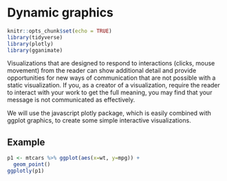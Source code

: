 # Dynamic graphics {#dynamic}

```r
knitr::opts_chunk$set(echo = TRUE)
library(tidyverse)
library(plotly)
library(gganimate)
```

Visualizations that are designed to respond to interactions (clicks, mouse movement) from the reader can show additional detail and provide opportunities for new ways of communication that are not possible with a static visualization. If you, as a creator of a visualization, require the reader to interact with your work to get the full meaning, you may find that your message is not communicated as effectively.

We will use the javascript plotly package, which is easily combined with ggplot graphics, to create some simple interactive visualizations.

## Example

```r
p1 <- mtcars %>% ggplot(aes(x=wt, y=mpg)) + 
  geom_point() 
ggplotly(p1)
```